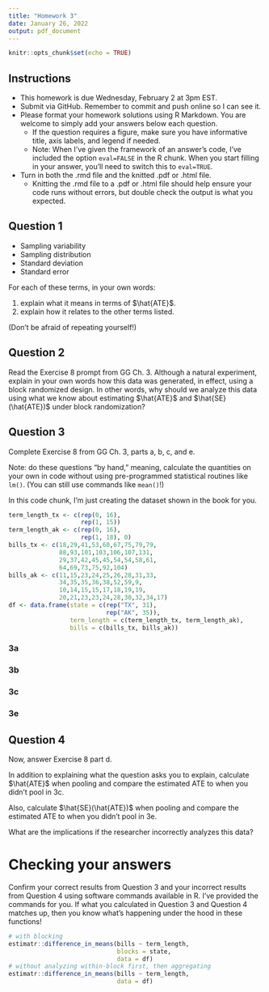 ```yaml
---
title: "Homework 3"
date: January 26, 2022
output: pdf_document
---
```


```r
knitr::opts_chunk$set(echo = TRUE)
```

## Instructions

- This homework is due Wednesday, February 2 at 3pm EST.
- Submit via GitHub.  Remember to commit and push online so I can see it.
- Please format your homework solutions using R Markdown.  You are welcome to simply add your answers below each question.
  - If the question requires a figure, make sure you have informative title, axis labels, and legend if needed.
  - Note: When I've given the framework of an answer's code, I've included the option `eval=FALSE` in the R chunk.  When you start filling in your answer, you'll need to switch this to `eval=TRUE`.
- Turn in both the .rmd file and the knitted .pdf or .html file.
  - Knitting the .rmd file to a .pdf or .html file should help ensure your code runs without errors, but double check the output is what you expected.

## Question 1

- Sampling variability
- Sampling distribution
- Standard deviation
- Standard error

For each of these terms, in your own words:

1. explain what it means in terms of $\hat{ATE}$.
2. explain how it relates to the other terms listed.

(Don't be afraid of repeating yourself!)


## Question 2

Read the Exercise 8 prompt from GG Ch. 3.  Although a natural experiment, explain in your own words how this data was generated, in effect, using a block randomized design.  In other words, why should we analyze this data using what we know about estimating $\hat{ATE}$ and $\hat{SE}(\hat{ATE})$ under block randomization?



## Question 3

Complete Exercise 8 from GG Ch. 3, parts a, b, c, and e.

Note: do these questions "by hand," meaning, calculate the quantities on your own in code without using pre-programmed statistical routines like `lm()`.  (You can still use commands like `mean()`!)

In this code chunk, I'm just creating the dataset shown in the book for you.

```r
term_length_tx <- c(rep(0, 16),
                    rep(1, 15))
term_length_ak <- c(rep(0, 16),
                    rep(1, 18), 0)
bills_tx <- c(18,29,41,53,60,67,75,79,79,
              88,93,101,103,106,107,131,
              29,37,42,45,45,54,54,58,61,
              64,69,73,75,92,104)
bills_ak <- c(11,15,23,24,25,26,28,31,33,
              34,35,35,36,38,52,59,9,
              10,14,15,15,17,18,19,19,
              20,21,23,23,24,28,30,32,34,17)
df <- data.frame(state = c(rep("TX", 31),
                           rep("AK", 35)),
                 term_length = c(term_length_tx, term_length_ak),
                 bills = c(bills_tx, bills_ak))
```


### 3a



### 3b



### 3c



### 3e



## Question 4

Now, answer Exercise 8 part d.

In addition to explaining what the question asks you to explain, calculate $\hat{ATE}$ when pooling and compare the estimated ATE to when you didn't pool in 3c.

Also, calculate $\hat{SE}(\hat{ATE})$ when pooling and compare the estimated ATE to when you didn't pool in 3e.

What are the implications if the researcher incorrectly analyzes this data?


# Checking your answers

Confirm your correct results from Question 3 and your incorrect results from Question 4 using software commands available in R.  I've provided the commands for you.  If what you calculated in Question 3 and Question 4 matches up, then you know what's happening under the hood in these functions!

```r
# with blocking
estimatr::difference_in_means(bills ~ term_length,
                              blocks = state,
                              data = df)
# without analyzing within-block first, then aggregating
estimatr::difference_in_means(bills ~ term_length,
                              data = df)
```

